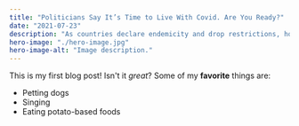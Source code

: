 ```yaml
---
title: "Politicians Say It’s Time to Live With Covid. Are You Ready?"
date: "2021-07-23"
description: "As countries declare endemicity and drop restrictions, how does a battered and bruised society embrace a sudden return to normality?"
hero-image: "./hero-image.jpg"
hero-image-alt: "Image description."
---
```


This is my first blog post! Isn't it _great_? Some of my **favorite** things
are:

- Petting dogs
- Singing
- Eating potato-based foods
